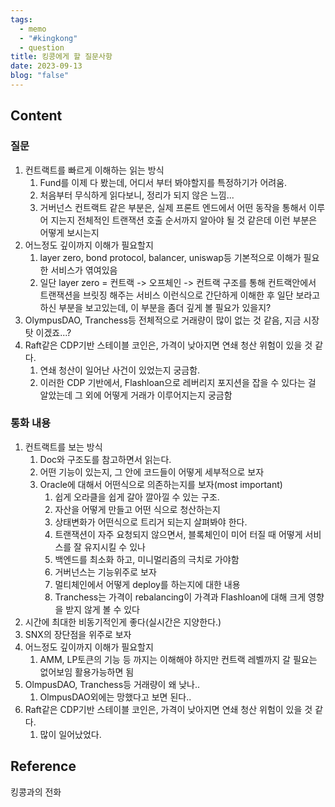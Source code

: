 ```yaml
---
tags:
  - memo
  - "#kingkong"
  - question
title: 킹콩에게 할 질문사항
date: 2023-09-13
blog: "false"
---
```

## Content
### 질문
1. 컨트랙트를 빠르게 이해하는 읽는 방식
	1. Fund를 이제 다 봤는데, 어디서 부터 봐야할지를 특정하기가 어려움.
	2. 처음부터 무식하게 읽다보니, 정리가 되지 않은 느낌...
	3. 거버넌스 컨트랙트 같은 부분은, 실제 프론트 엔드에서 어떤 동작을 통해서 이루어 지는지 전체적인 트랜잭션 호출 순서까지 알아야 될 것 같은데 이런 부분은 어떻게 보시는지
2. 어느정도 깊이까지 이해가 필요할지
	1. layer zero, bond protocol, balancer, uniswap등 기본적으로 이해가 필요한 서비스가 엮여있음
	2. 일단 layer zero = 컨트랙 -> 오프체인 -> 컨트랙 구조를 통해 컨트랙안에서 트랜잭션을 브릿징 해주는 서비스 이런식으로 간단하게 이해한 후 일단 보라고 하신 부분을 보고있는데, 이 부분을 좀더 깊게 볼 필요가 있을지?
3. OlympusDAO, Tranchess등 전체적으로 거래량이 많이 없는 것 같음, 지금 시장 탓 이겠죠...?
4. Raft같은 CDP기반 스테이블 코인은, 가격이 낮아지면 연쇄 청산 위험이 있을 것 같다.
	1. 연쇄 청산이 일어난 사건이 있었는지 궁금함.
	2. 이러한 CDP 기반에서, Flashloan으로 레버리지 포지션을 잡을 수 있다는 걸 알았는데 그 외에 어떻게 거래가 이루어지는지 궁금함
### 통화 내용
1. 컨트랙트를 보는 방식
	1. Doc와 구조도를 참고하면서 읽는다.
	2. 어떤 기능이 있는지, 그 안에 코드들이 어떻게 세부적으로 보자
	3. Oracle에 대해서 어떤식으로 의존하는지를 보자(most important)
		1. 쉽게 오라클을 쉽게 갈아 깔아낄 수 있는 구조.
		2. 자산을 어떻게 만들고 어떤 식으로 청산하는지
		3. 상태변화가 어떤식으로 트리거 되는지 살펴봐야 한다.
		4. 트랜잭션이 자주 요청되지 않으면서, 블록체인이 미어 터질 때 어떻게 서비스를 잘 유지시킬 수 있나
		5. 백엔드를 최소화 하고, 미니멀리즘의 극치로 가야함
		6. 거버넌스는 기능위주로 보자
		7. 멀티체인에서 어떻게 deploy를 하는지에 대한 내용
		8. Tranchess는 가격이 rebalancing이 가격과 Flashloan에 대해 크게 영향을 받지 않게 볼 수 있다
2. 시간에 최대한 비동기적인게 좋다(실시간은 지양한다.)
3. SNX의 장단점을 위주로 보자
4. 어느정도 깊이까지 이해가 필요할지
	1. AMM, LP토큰의 기능 등 까지는 이해해야 하지만 컨트랙 레벨까지 갈 필요는 없어보임 활용가능하면 됨
5. OlmpusDAO, Tranchess등 거래량이 왜 낮나..
	1. OlmpusDAO외에는 망했다고 보면 된다..
6.  Raft같은 CDP기반 스테이블 코인은, 가격이 낮아지면 연쇄 청산 위험이 있을 것 같다.
	1. 많이 일어났었다.
## Reference
킹콩과의 전화